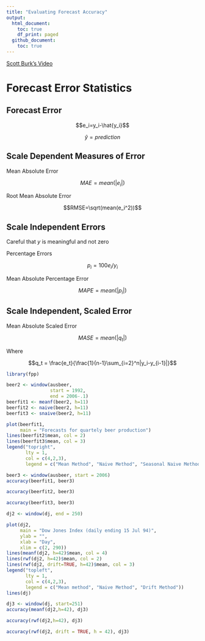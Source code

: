 ```yaml
---
title: "Evaluating Forecast Accuracy"
output:
  html_document:
    toc: true
    df_print: paged
  github_document:
    toc: true
---
```


[Scott Burk's Video](https://www.youtube.com/watch?v=PvaKMQBR6nA&list=PLX-TyAzMwGs-I3i5uiCin37VFMSy4c50F&index=5)

# Forecast Error Statistics

## Forecast Error 

$$e_i=y_i-\hat{y_i}$$

$$\hat{y} = prediction$$

## Scale Dependent Measures of Error

<p class="text-center">Mean Absolute Error</p>

$$MAE = mean(|e_i|)$$

<p class="text-center">Root Mean Absolute Error</p>

$$RMSE=\sqrt(mean(e_i^2))$$

## Scale Independent Errors

Careful that $y$ is meaningful and not zero

<p class="text-center">Percentage Errors</p>

$$p_i = 100e_i/y_i$$
<p class="text-center">Mean Absolute Percentage Error</p>

$$MAPE=mean(|p_i|)$$

## Scale Independent, Scaled Error

<p class="text-center">Mean Absolute Scaled Error</p>

$$MASE=mean(|q_t|)$$
<p class="text-center">Where</p>

$$q_t = \frac{e_t}{\frac{1}{n-1}\sum_{i=2}^n|y_i-y_{i-1}|}$$

```r
library(fpp)
```
```r
beer2 <- window(ausbeer, 
                start = 1992,
                end = 2006-.1)
beerfit1 <- meanf(beer2, h=11)
beerfit2 <- naive(beer2, h=11)
beerfit3 <- snaive(beer2, h=11)

plot(beerfit1,
     main = "Forecasts for quartely beer production")
lines(beerfit2$mean, col = 2)
lines(beerfit3$mean, col = 3)
legend("topright", 
       lty = 1,
       col = c(4,2,3),
       legend = c("Mean Method", "Naive Method", "Seasonal Naive Method"))
```

```r
beer3 <- window(ausbeer, start = 2006)
accuracy(beerfit1, beer3)
```
```r
accuracy(beerfit2, beer3)
```
```r
accuracy(beerfit3, beer3)
```

```r
dj2 <- window(dj, end = 250)

plot(dj2,
     main = "Dow Jones Index (daily ending 15 Jul 94)",
     ylab = "",
     xlab = "Day",
     xlim = c(2, 290))
lines(meanf(dj2, h=42)$mean, col = 4)
lines(rwf(dj2, h=42)$mean, col = 2)
lines(rwf(dj2, drift=TRUE, h=42)$mean, col = 3)
legend("topleft",
       lty = 1,
       col = c(4,2,3),
       legend = c("Mean method", "Naive Method", "Drift Method"))
lines(dj)
```
```r
dj3 <- window(dj, start=251)
accuracy(meanf(dj2,h=42), dj3)
```
```r
accuracy(rwf(dj2,h=42), dj3)
```
```r
accuracy(rwf(dj2, drift = TRUE, h = 42), dj3)
```







